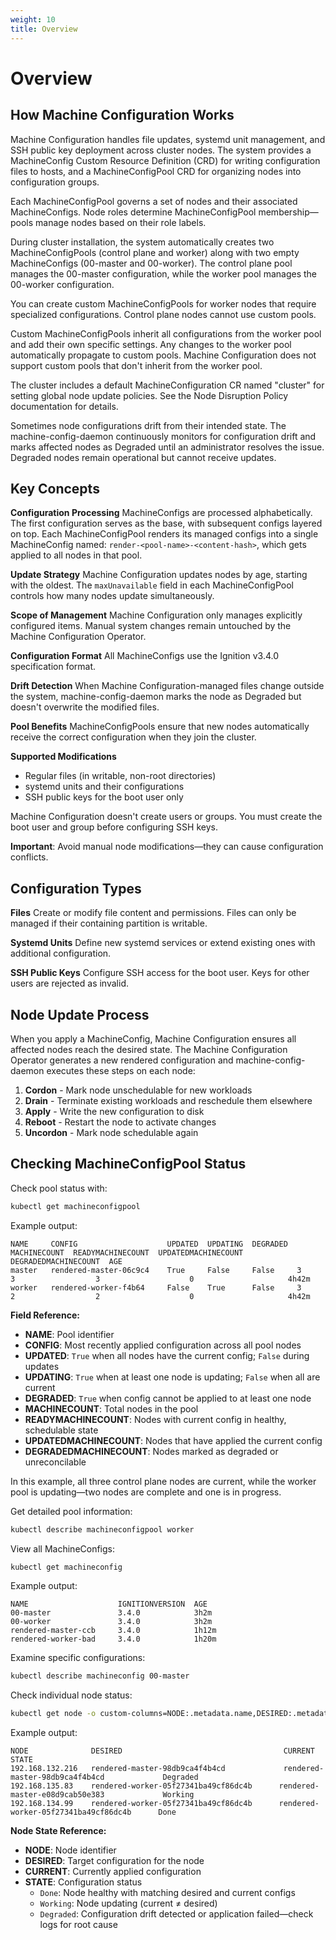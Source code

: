 ```yaml
---
weight: 10
title: Overview
---
```


# Overview

## How Machine Configuration Works

Machine Configuration handles file updates, systemd unit management, and SSH public key deployment across cluster nodes. The system provides a MachineConfig Custom Resource Definition (CRD) for writing configuration files to hosts, and a MachineConfigPool CRD for organizing nodes into configuration groups.

Each MachineConfigPool governs a set of nodes and their associated MachineConfigs. Node roles determine MachineConfigPool membership—pools manage nodes based on their role labels.

During cluster installation, the system automatically creates two MachineConfigPools (control plane and worker) along with two empty MachineConfigs (00-master and 00-worker). The control plane pool manages the 00-master configuration, while the worker pool manages the 00-worker configuration.

You can create custom MachineConfigPools for worker nodes that require specialized configurations. Control plane nodes cannot use custom pools.

Custom MachineConfigPools inherit all configurations from the worker pool and add their own specific settings. Any changes to the worker pool automatically propagate to custom pools. Machine Configuration does not support custom pools that don't inherit from the worker pool.

The cluster includes a default MachineConfiguration CR named "cluster" for setting global node update policies. See the Node Disruption Policy documentation for details.

Sometimes node configurations drift from their intended state. The machine-config-daemon continuously monitors for configuration drift and marks affected nodes as Degraded until an administrator resolves the issue. Degraded nodes remain operational but cannot receive updates.

## Key Concepts

**Configuration Processing**
MachineConfigs are processed alphabetically. The first configuration serves as the base, with subsequent configs layered on top. Each MachineConfigPool renders its managed configs into a single MachineConfig named: `render-<pool-name>-<content-hash>`, which gets applied to all nodes in that pool.

**Update Strategy**
Machine Configuration updates nodes by age, starting with the oldest. The `maxUnavailable` field in each MachineConfigPool controls how many nodes update simultaneously.

**Scope of Management**
Machine Configuration only manages explicitly configured items. Manual system changes remain untouched by the Machine Configuration Operator.

**Configuration Format**
All MachineConfigs use the Ignition v3.4.0 specification format.

**Drift Detection**
When Machine Configuration-managed files change outside the system, machine-config-daemon marks the node as Degraded but doesn't overwrite the modified files.

**Pool Benefits**
MachineConfigPools ensure that new nodes automatically receive the correct configuration when they join the cluster.

**Supported Modifications**
- Regular files (in writable, non-root directories)
- systemd units and their configurations
- SSH public keys for the boot user only

Machine Configuration doesn't create users or groups. You must create the boot user and group before configuring SSH keys.

**Important**: Avoid manual node modifications—they can cause configuration conflicts.

## Configuration Types

**Files**
Create or modify file content and permissions. Files can only be managed if their containing partition is writable.

**Systemd Units**
Define new systemd services or extend existing ones with additional configuration.

**SSH Public Keys**
Configure SSH access for the boot user. Keys for other users are rejected as invalid.

## Node Update Process

When you apply a MachineConfig, Machine Configuration ensures all affected nodes reach the desired state. The Machine Configuration Operator generates a new rendered configuration and machine-config-daemon executes these steps on each node:

1. **Cordon** - Mark node unschedulable for new workloads
2. **Drain** - Terminate existing workloads and reschedule them elsewhere
3. **Apply** - Write the new configuration to disk
4. **Reboot** - Restart the node to activate changes
5. **Uncordon** - Mark node schedulable again

## Checking MachineConfigPool Status

Check pool status with:

```bash
kubectl get machineconfigpool
```

Example output:
```
NAME     CONFIG                    UPDATED  UPDATING  DEGRADED  MACHINECOUNT  READYMACHINECOUNT  UPDATEDMACHINECOUNT  DEGRADEDMACHINECOUNT  AGE
master   rendered-master-06c9c4    True     False     False     3             3                  3                    0                     4h42m
worker   rendered-worker-f4b64     False    True      False     3             2                  2                    0                     4h42m
```

**Field Reference:**
- **NAME**: Pool identifier
- **CONFIG**: Most recently applied configuration across all pool nodes
- **UPDATED**: `True` when all nodes have the current config; `False` during updates
- **UPDATING**: `True` when at least one node is updating; `False` when all are current
- **DEGRADED**: `True` when config cannot be applied to at least one node
- **MACHINECOUNT**: Total nodes in the pool
- **READYMACHINECOUNT**: Nodes with current config in healthy, schedulable state
- **UPDATEDMACHINECOUNT**: Nodes that have applied the current config
- **DEGRADEDMACHINECOUNT**: Nodes marked as degraded or unreconcilable

In this example, all three control plane nodes are current, while the worker pool is updating—two nodes are complete and one is in progress.

Get detailed pool information:
```bash
kubectl describe machineconfigpool worker
```

View all MachineConfigs:
```bash
kubectl get machineconfig
```

Example output:
```
NAME                    IGNITIONVERSION  AGE
00-master               3.4.0            3h2m
00-worker               3.4.0            3h2m
rendered-master-ccb     3.4.0            1h12m
rendered-worker-bad     3.4.0            1h20m
```

Examine specific configurations:
```bash
kubectl describe machineconfig 00-master
```

Check individual node status:
```bash
kubectl get node -o custom-columns=NODE:.metadata.name,DESIRED:.metadata.annotations."machineconfiguration\.alauda\.io/desiredConfig",CURRENT:.metadata.annotations."machineconfiguration\.alauda\.io/currentConfig",STATE:.metadata.annotations."machineconfiguration\.alauda\.io/state"
```

Example output:
```
NODE              DESIRED                                    CURRENT                                    STATE
192.168.132.216   rendered-master-98db9ca4f4b4cd             rendered-master-98db9ca4f4b4cd             Degraded
192.168.135.83    rendered-worker-05f27341ba49cf86dc4b      rendered-master-e08d9cab50e383             Working
192.168.134.99    rendered-worker-05f27341ba49cf86dc4b      rendered-worker-05f27341ba49cf86dc4b      Done
```

**Node State Reference:**
- **NODE**: Node identifier
- **DESIRED**: Target configuration for the node
- **CURRENT**: Currently applied configuration
- **STATE**: Configuration status
  - `Done`: Node healthy with matching desired and current configs
  - `Working`: Node updating (current ≠ desired)
  - `Degraded`: Configuration drift detected or application failed—check logs for root cause
